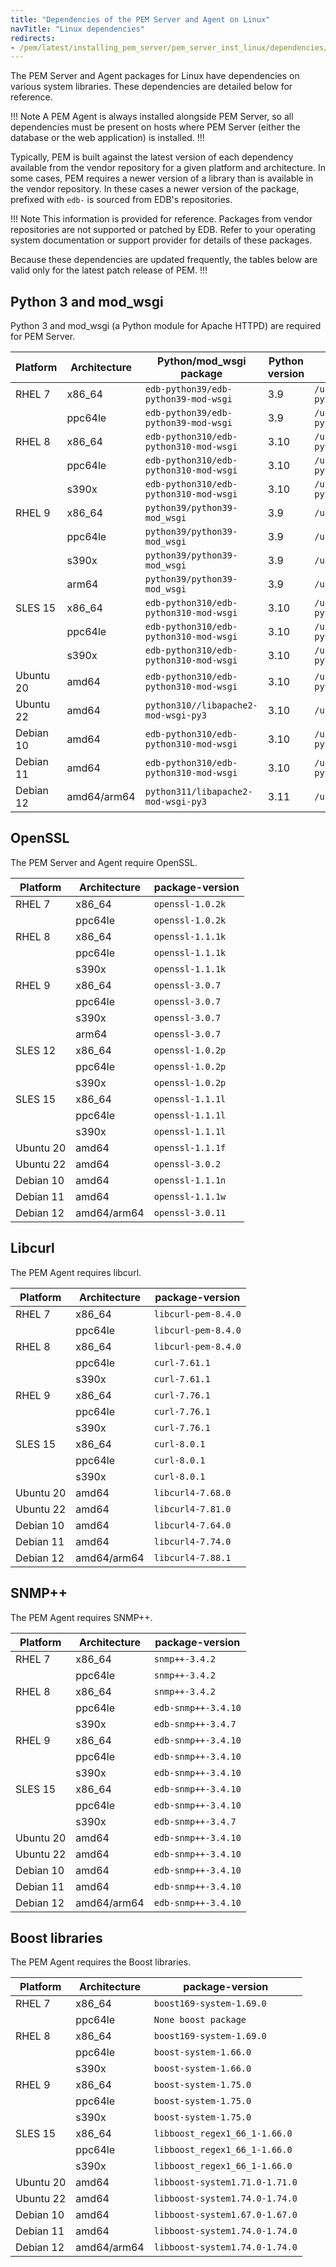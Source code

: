 ```yaml
---
title: "Dependencies of the PEM Server and Agent on Linux"
navTitle: "Linux dependencies"
redirects:
- /pem/latest/installing_pem_server/pem_server_inst_linux/dependencies/
---
```


The PEM Server and Agent packages for Linux have dependencies on various system libraries. 
These dependencies are detailed below for reference. 

!!! Note
A PEM Agent is always installed alongside PEM Server, so all dependencies must be present on hosts where PEM Server (either the database or the web application) is installed.
!!!

Typically, PEM is built against the latest version of each dependency available from the vendor repository for a given platform and architecture.
In some cases, PEM requires a newer version of a library than is available in the vendor repository.
In these cases a newer version of the package, prefixed with `edb-` is sourced from EDB's repositories.

!!! Note
This information is provided for reference. Packages from vendor repositories are not supported or patched by EDB. 
Refer to your operating system documentation or support provider for details of these packages.  

Because these dependencies are updated frequently, the tables below are valid only for the latest patch release of PEM.
!!!

## Python 3 and mod_wsgi

Python 3 and mod_wsgi (a Python module for Apache HTTPD) are required for PEM Server.

| Platform  | Architecture | Python/mod_wsgi package                | Python version | Python path                              |
|-----------|--------------|----------------------------------------|----------------|------------------------------------------|
| RHEL 7    | x86_64       | `edb-python39/edb-python39-mod-wsgi`   | 3.9            | `/usr/libexec/edb-python39/bin/python3`  |
|           | ppc64le      | `edb-python39/edb-python39-mod-wsgi`   | 3.9            | `/usr/libexec/edb-python39/bin/python3`  |
| RHEL 8    | x86_64       | `edb-python310/edb-python310-mod-wsgi` | 3.10           | `/usr/libexec/edb-python310/bin/python3` |
|           | ppc64le      | `edb-python310/edb-python310-mod-wsgi` | 3.10           | `/usr/libexec/edb-python310/bin/python3` |
|           | s390x        | `edb-python310/edb-python310-mod-wsgi` | 3.10           | `/usr/libexec/edb-python310/bin/python3` |
| RHEL 9    | x86_64       | `python39/python39-mod_wsgi`           | 3.9            | `/usr/bin/python3`                       |
|           | ppc64le      | `python39/python39-mod_wsgi`           | 3.9            | `/usr/bin/python3`                       |
|           | s390x        | `python39/python39-mod_wsgi`           | 3.9            | `/usr/bin/python3`                       |
|           | arm64        | `python39/python39-mod_wsgi`           | 3.9            | `/usr/bin/python3`                       |
| SLES 15   | x86_64       | `edb-python310/edb-python310-mod-wsgi` | 3.10           | `/usr/libexec/edb-python310/bin/python3` |
|           | ppc64le      | `edb-python310/edb-python310-mod-wsgi` | 3.10           | `/usr/libexec/edb-python310/bin/python3` |
|           | s390x        | `edb-python310/edb-python310-mod-wsgi` | 3.10           | `/usr/libexec/edb-python310/bin/python3` |
| Ubuntu 20 | amd64        | `edb-python310/edb-python310-mod-wsgi` | 3.10           | `/usr/libexec/edb-python310/bin/python3` |
| Ubuntu 22 | amd64        | `python310//libapache2-mod-wsgi-py3`   | 3.10           | `/usr/bin/python3`                       |
| Debian 10 | amd64        | `edb-python310/edb-python310-mod-wsgi` | 3.10           | `/usr/libexec/edb-python310/bin/python3` |
| Debian 11 | amd64        | `edb-python310/edb-python310-mod-wsgi` | 3.10           | `/usr/libexec/edb-python310/bin/python3` |
| Debian 12 | amd64/arm64  | `python311/libapache2-mod-wsgi-py3`     | 3.11           | `/usr/bin/python3`                       |

## OpenSSL

The PEM Server and Agent require OpenSSL.

| Platform  | Architecture |  package-version  |
|-----------|--------------|-------------------|
| RHEL 7    | x86_64       | `openssl-1.0.2k`  |
|           | ppc64le      | `openssl-1.0.2k`  |
| RHEL 8    | x86_64       | `openssl-1.1.1k`  |
|           | ppc64le      | `openssl-1.1.1k`  |
|           | s390x        | `openssl-1.1.1k`  |
| RHEL 9    | x86_64       | `openssl-3.0.7`   |
|           | ppc64le      | `openssl-3.0.7`   |
|           | s390x        | `openssl-3.0.7`   |
|           | arm64        | `openssl-3.0.7`   |
| SLES 12   | x86_64       | `openssl-1.0.2p`  |
|           | ppc64le      | `openssl-1.0.2p`  |
|           | s390x        | `openssl-1.0.2p`  |
| SLES 15   | x86_64       | `openssl-1.1.1l`  |
|           | ppc64le      | `openssl-1.1.1l`  |
|           | s390x        | `openssl-1.1.1l`  |
| Ubuntu 20 | amd64        | `openssl-1.1.1f`  |
| Ubuntu 22 | amd64        | `openssl-3.0.2`   |
| Debian 10 | amd64        | `openssl-1.1.1n`  |
| Debian 11 | amd64        | `openssl-1.1.1w`  |
| Debian 12 | amd64/arm64  | `openssl-3.0.11`  |

## Libcurl

The PEM Agent requires libcurl.

| Platform  | Architecture |  package-version    |
|-----------|--------------|---------------------|
| RHEL 7    | x86_64       | `libcurl-pem-8.4.0` |
|           | ppc64le      | `libcurl-pem-8.4.0` |
| RHEL 8    | x86_64       | `libcurl-pem-8.4.0` |
|           | ppc64le      | `curl-7.61.1`       |
|           | s390x        | `curl-7.61.1`       |
| RHEL 9    | x86_64       | `curl-7.76.1`       |
|           | ppc64le      | `curl-7.76.1`       |
|           | s390x        | `curl-7.76.1`       |
| SLES 15   | x86_64       | `curl-8.0.1`        |
|           | ppc64le      | `curl-8.0.1`        |
|           | s390x        | `curl-8.0.1`        |
| Ubuntu 20 | amd64        | `libcurl4-7.68.0`   |
| Ubuntu 22 | amd64        | `libcurl4-7.81.0`   |
| Debian 10 | amd64        | `libcurl4-7.64.0`   |
| Debian 11 | amd64        | `libcurl4-7.74.0`   |
| Debian 12 | amd64/arm64  | `libcurl4-7.88.1`   |

## SNMP++

The PEM Agent requires SNMP++.

| Platform  | Architecture |  package-version    |
|-----------|--------------|---------------------|
| RHEL 7    | x86_64       | `snmp++-3.4.2`      |
|           | ppc64le      | `snmp++-3.4.2`      |
| RHEL 8    | x86_64       | `snmp++-3.4.2`      |
|           | ppc64le      | `edb-snmp++-3.4.10` |
|           | s390x        | `edb-snmp++-3.4.7`  |
| RHEL 9    | x86_64       | `edb-snmp++-3.4.10` |
|           | ppc64le      | `edb-snmp++-3.4.10` |
|           | s390x        | `edb-snmp++-3.4.10` |
| SLES 15   | x86_64       | `edb-snmp++-3.4.10` |
|           | ppc64le      | `edb-snmp++-3.4.10` |
|           | s390x        | `edb-snmp++-3.4.7`  |
| Ubuntu 20 | amd64        | `edb-snmp++-3.4.10` |
| Ubuntu 22 | amd64        | `edb-snmp++-3.4.10` |
| Debian 10 | amd64        | `edb-snmp++-3.4.10` |
| Debian 11 | amd64        | `edb-snmp++-3.4.10` |
| Debian 12 | amd64/arm64  | `edb-snmp++-3.4.10` |

## Boost libraries

The PEM Agent requires the Boost libraries.

| Platform  | Architecture |  package-version               |
|-----------|--------------|--------------------------------|
| RHEL 7    | x86_64       | `boost169-system-1.69.0`       |
|           | ppc64le      | `None boost package`           |
| RHEL 8    | x86_64       | `boost169-system-1.69.0`       |
|           | ppc64le      | `boost-system-1.66.0`          |
|           | s390x        | `boost-system-1.66.0`          |
| RHEL 9    | x86_64       | `boost-system-1.75.0`          |
|           | ppc64le      | `boost-system-1.75.0`          |
|           | s390x        | `boost-system-1.75.0`          |
| SLES 15   | x86_64       | `libboost_regex1_66_1-1.66.0`  |
|           | ppc64le      | `libboost_regex1_66_1-1.66.0`  |
|           | s390x        | `libboost_regex1_66_1-1.66.0`  |
| Ubuntu 20 | amd64        | `libboost-system1.71.0-1.71.0` |
| Ubuntu 22 | amd64        | `libboost-system1.74.0-1.74.0` |
| Debian 10 | amd64        | `libboost-system1.67.0-1.67.0` |
| Debian 11 | amd64        | `libboost-system1.74.0-1.74.0` |
| Debian 12 | amd64/arm64  | `libboost-system1.74.0-1.74.0` |